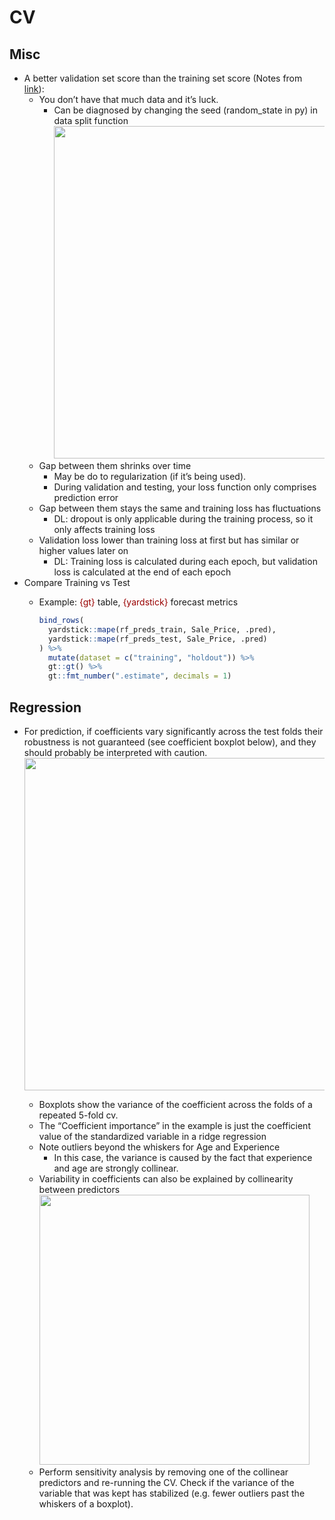 # CV {#sec-diag-cv .unnumbered}

## Misc {#sec-diag-cv-misc .unnumbered}

-   A better validation set score than the training set score (Notes from [link](https://towardsdatascience.com/what-your-validation-loss-is-lower-than-your-training-loss-this-is-why-5e92e0b1747e)):
    -   You don't have that much data and it's luck.
        -   Can be diagnosed by changing the seed (random_state in py) in data split function\
            ![](./_resources/Diagnostics,_CV.resources/1-zJoCRW8572g40z_KjrOgdw.png){.lightbox width="532"}
    -   Gap between them shrinks over time
        -   May be do to regularization (if it's being used).
        -   During validation and testing, your loss function only comprises prediction error
    -   Gap between them stays the same and training loss has fluctuations
        -   DL: dropout is only applicable during the training process, so it only affects training loss
    -   Validation loss lower than training loss at first but has similar or higher values later on
        -   DL: Training loss is calculated during each epoch, but validation loss is calculated at the end of each epoch
-   Compare Training vs Test
    -   [Example]{.ribbon-highlight}: [{gt}]{style="color: #990000"} table, [{yardstick}]{style="color: #990000"} forecast metrics

        ``` r
        bind_rows(
          yardstick::mape(rf_preds_train, Sale_Price, .pred),
          yardstick::mape(rf_preds_test, Sale_Price, .pred)
        ) %>% 
          mutate(dataset = c("training", "holdout")) %>% 
          gt::gt() %>% 
          gt::fmt_number(".estimate", decimals = 1)
        ```

## Regression {#sec-diag-cv-reg .unnumbered}

-   For prediction, if coefficients vary significantly across the test folds their robustness is not guaranteed (see coefficient boxplot below), and they should probably be interpreted with caution.\
    ![](./_resources/Diagnostics,_CV.resources/sphx_glr_plot_linear_model_coefficient_interpretat.png){.lightbox width="532"}

    -   Boxplots show the variance of the coefficient across the folds of a repeated 5-fold cv.
    -   The "Coefficient importance" in the example is just the coefficient value of the standardized variable in a ridge regression
    -   Note outliers beyond the whiskers for Age and Experience
        -   In this case, the variance is caused by the fact that experience and age are strongly collinear.
    -   Variability in coefficients can also be explained by collinearity between predictors\
        ![](./_resources/Diagnostics,_CV.resources/sphx_glr_plot_linear_model_coefficient_interpretat.1.png){.lightbox width="432"}
    -   Perform sensitivity analysis by removing one of the collinear predictors and re-running the CV. Check if the variance of the variable that was kept has stabilized (e.g. fewer outliers past the whiskers of a boxplot).
